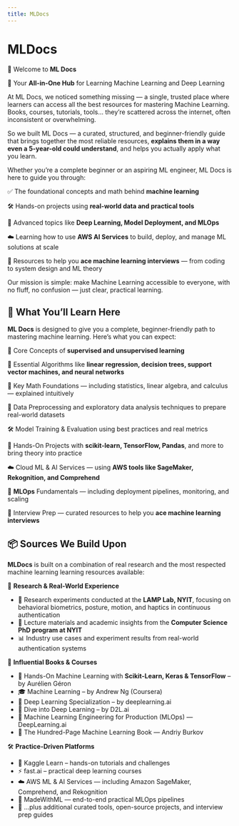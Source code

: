 ```yaml
---
title: MLDocs
---
```



# MLDocs

👋 Welcome to **ML Docs**

🧠 Your **All-in-One Hub** for Learning Machine Learning and Deep Learning

At ML Docs, we noticed something missing — a single, trusted place where learners can access all the best resources for mastering Machine Learning. Books, courses, tutorials, tools… they’re scattered across the internet, often inconsistent or overwhelming.

So we built ML Docs — a curated, structured, and beginner-friendly guide that brings together the most reliable resources, **explains them in a way even a 5-year-old could understand**, and helps you actually apply what you learn.

Whether you’re a complete beginner or an aspiring ML engineer, ML Docs is here to guide you through:

✅ The foundational concepts and math behind **machine learning**

🛠️ Hands-on projects using **real-world data and practical tools**

🚀 Advanced topics like **Deep Learning, Model Deployment, and MLOps**

☁️ Learning how to use **AWS AI Services** to build, deploy, and manage ML solutions at scale

🎯 Resources to help you **ace machine learning interviews** — from coding to system design and ML theory

<Callout emoji="⭐">
  Our mission is simple: make Machine Learning accessible to everyone, with no
  fluff, no confusion — just clear, practical learning.
</Callout>

## 🚀 What You’ll Learn Here

**ML Docs** is designed to give you a complete, beginner-friendly path to mastering machine learning. Here’s what you can expect:

🤖 Core Concepts of **supervised and unsupervised learning**

🧠 Essential Algorithms like **linear regression, decision trees, support vector machines, and neural networks**

🧮 Key Math Foundations — including statistics, linear algebra, and calculus — explained intuitively

🧹 Data Preprocessing and exploratory data analysis techniques to prepare real-world datasets

🛠️ Model Training & Evaluation using best practices and real metrics

🧪 Hands-On Projects with **scikit-learn, TensorFlow, Pandas**, and more to bring theory into practice

☁️ Cloud ML & AI Services — using **AWS tools like SageMaker, Rekognition, and Comprehend**

🧰 **MLOps** Fundamentals — including deployment pipelines, monitoring, and scaling

🎯 Interview Prep — curated resources to help you **ace machine learning interviews**

## 📦 Sources We Build Upon

**MLDocs** is built on a combination of real research and the most respected machine learning learning resources available:

🧪 **Research & Real-World Experience**

- 🔬 Research experiments conducted at the **LAMP Lab, NYIT**, focusing on behavioral biometrics, posture, motion, and haptics in continuous authentication
- 🧾 Lecture materials and academic insights from the **Computer Science PhD program at NYIT**
- 📊 Industry use cases and experiment results from real-world authentication systems

📘 **Influential Books & Courses**

- 📗 Hands-On Machine Learning with **Scikit-Learn, Keras & TensorFlow** – by Aurélien Géron
- 🎓 Machine Learning – by Andrew Ng (Coursera)
- 🧠 Deep Learning Specialization – by deeplearning.ai
- 📙 Dive into Deep Learning – by D2L.ai
- 📘 Machine Learning Engineering for Production (MLOps) — DeepLearning.ai
- 📖 The Hundred-Page Machine Learning Book — Andriy Burkov

🛠️ **Practice-Driven Platforms**

- 🏅 Kaggle Learn – hands-on tutorials and challenges
- ⚡ fast.ai – practical deep learning courses
- ☁️ AWS ML & AI Services — including Amazon SageMaker, Comprehend, and Rekognition
- 🧠 MadeWithML — end-to-end practical MLOps pipelines
- 📂 …plus additional curated tools, open-source projects, and interview prep guides
